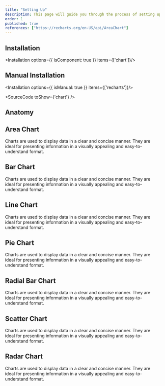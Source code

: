 ```yaml
---
title: "Setting Up"
description: This page will guide you through the process of setting up the chart components.
order: 1
published: true
references: ["https://recharts.org/en-US/api/AreaChart"]
---
```


## Installation
<Installation options={{ isComponent: true }} items={['chart']}/>

## Manual Installation
<Installation options={{ isManual: true }} items={['recharts']}/>

<SourceCode toShow={'chart'} />

## Anatomy
<Anatomy show='chart-anatomy'/>

## Area Chart
Charts are used to display data in a clear and concise manner. They are ideal for presenting information in a visually appealing and easy-to-understand format.
<How withNoPadding={true} isCenter={false} toUse="charts/area/area-chart-basic-demo" />

## Bar Chart
Charts are used to display data in a clear and concise manner. They are ideal for presenting information in a visually appealing and easy-to-understand format.
<How withNoPadding={true} isCenter={false} toUse="charts/bar/bar-chart-basic-demo" />

## Line Chart
Charts are used to display data in a clear and concise manner. They are ideal for presenting information in a visually appealing and easy-to-understand format.
<How withNoPadding={true} isCenter={false} toUse="charts/line/line-chart-basic-demo" />

## Pie Chart
Charts are used to display data in a clear and concise manner. They are ideal for presenting information in a visually appealing and easy-to-understand format.
<How withNoPadding={true} isCenter={false} toUse="charts/pie/pie-chart-basic-demo" />

## Radial Bar Chart
Charts are used to display data in a clear and concise manner. They are ideal for presenting information in a visually appealing and easy-to-understand format.
<How withNoPadding={true} isCenter={false} toUse="charts/radial-bar/radial-bar-chart-basic-demo" />

## Scatter Chart
Charts are used to display data in a clear and concise manner. They are ideal for presenting information in a visually appealing and easy-to-understand format.
<How withNoPadding={true} isCenter={false} toUse="charts/scatter/scatter-chart-basic-demo" />

## Radar Chart
Charts are used to display data in a clear and concise manner. They are ideal for presenting information in a visually appealing and easy-to-understand format.
<How withNoPadding={true} isCenter={false} toUse="charts/radar/radar-chart-basic-demo" />
